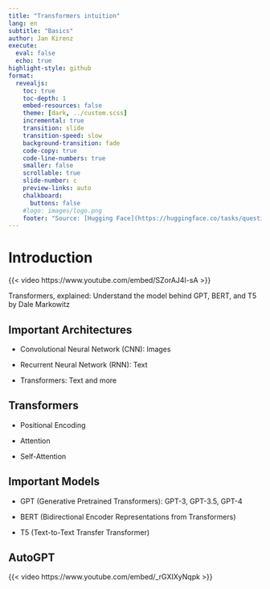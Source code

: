 ```yaml
---
title: "Transformers intuition"
lang: en
subtitle: "Basics"
author: Jan Kirenz
execute:
  eval: false
  echo: true
highlight-style: github
format:
  revealjs: 
    toc: true
    toc-depth: 1
    embed-resources: false
    theme: [dark, ../custom.scss]  
    incremental: true
    transition: slide
    transition-speed: slow
    background-transition: fade
    code-copy: true
    code-line-numbers: true
    smaller: false
    scrollable: true
    slide-number: c
    preview-links: auto
    chalkboard: 
      buttons: false
    #logo: images/logo.png
    footer: "Source: [Hugging Face](https://huggingface.co/tasks/question-answering) | Jan Kirenz"
---
```



# Introduction


{{< video https://www.youtube.com/embed/SZorAJ4I-sA >}}

Transformers, explained: Understand the model behind GPT, BERT, and T5 by Dale Markowitz


## Important Architectures

- Convolutional Neural Network (CNN): Images

- Recurrent Neural Network (RNN): Text

- Transformers: Text and more

## Transformers

- Positional Encoding

- Attention

- Self-Attention

## Important Models

- GPT (Generative Pretrained Transformers): GPT-3, GPT-3.5, GPT-4 

- BERT (Bidirectional Encoder Representations from Transformers)

- T5 (Text-to-Text Transfer Transformer)


## AutoGPT

{{< video https://www.youtube.com/embed/_rGXIXyNqpk >}}


